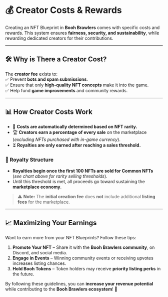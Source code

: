 
# 💰 **Creator Costs & Rewards**

Creating an NFT Blueprint in **Booh Brawlers** comes with specific costs and rewards. This system ensures **fairness, security, and sustainability**, while rewarding dedicated creators for their contributions.

---

## **🛠️ Why is There a Creator Cost?**  
The **creator fee** exists to:  
✅ Prevent **bots and spam submissions**.  
✅ Ensure that only **high-quality NFT concepts** make it into the game.  
✅ Help fund **game improvements** and community rewards.  

<NftCostTable />

---

## **📊 How Creator Costs Work**

- 💎 **Costs are automatically determined based on NFT rarity.**
- 🏆 **Creators earn a percentage of every sale** on the marketplace (*excluding NFTs purchased with in-game currency*).
- ⏳ **Royalties are only earned after reaching a sales threshold.**  

### **🔄 Royalty Structure**
- **Royalties begin once the first 100 NFTs are sold for Common NFTs** (*see chart above for rarity selling thresholds*).
- Until this threshold is met, all proceeds go toward sustaining the **marketplace economy**.

> ⚠ **Note:** The **initial creation fee** does **not** include additional **listing fees** for the marketplace.

---

## **📈 Maximizing Your Earnings**

Want to earn more from your NFT Blueprints? Follow these tips:

1. **Promote Your NFT** – Share it with the **Booh Brawlers community**, on Discord, and social media.  
2. **Engage in Events** – Winning community events or receiving upvotes increases listing chances.  
3. **Hold Booh Tokens** – Token holders may receive **priority listing perks** in the future.  

By following these guidelines, you can **increase your revenue potential** while contributing to the **Booh Brawlers ecosystem**! 🚀
